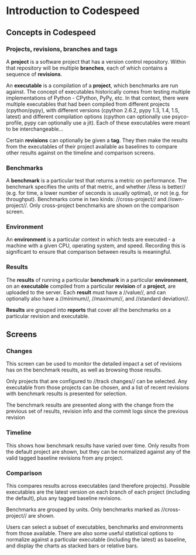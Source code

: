 = Introduction to Codespeed =

== Concepts in Codespeed ==

=== Projects, revisions, branches and tags ===

A '''project''' is a software project that has a version control repository. Within that repository will be multiple '''branches''', each of which contains a sequence of '''revisions'''.

An '''executable''' is a compilation of a '''project''', which benchmarks are run against. The concept of executables historically comes from testing multiple implementations of Python - CPython, PyPy, etc. In that context, there were multiple executables that had been compiled from different projects (cpython/pypy), with different versions (cpython 2.6.2, pypy 1.3, 1.4, 1.5, latest) and different compilation options (cpython can optionally use psyco-profile, pypy can optionally use a jit). Each of these executables were meant to be interchangeable...

Certain '''revisions''' can optionally be given a '''tag'''. They then make the results from the executables of their project available as baselines to compare other results against on the timeline and comparison screens.

=== Benchmarks ===

A '''benchmark''' is a particular test that returns a metric on performance. The benchmark specifies the units of that metric, and whether //less is better// (e.g. for time, a lower number of seconds is usually optimal), or not (e.g. for throughput). Benchmarks come in two kinds: //cross-project// and //own-project//. Only cross-project benchmarks are shown on the comparison screen.

=== Environment ===

An '''environment''' is a particular context in which tests are executed - a machine with a given CPU, operating system, and speed. Recording this is significant to ensure that comparison between results is meaningful.

=== Results ===

The '''results''' of running a particular '''benchmark''' in a particular '''environment''', on an '''executable''' compiled from a particular '''revision''' of a '''project''', are uploaded to the server. Each '''result''' must have a //value//, and can optionally also have a //minimum//, //maximum//, and //standard deviation//.

'''Results''' are grouped into '''reports''' that cover all the benchmarks on a particular revision and executable.

== Screens ==

=== Changes ===

This screen can be used to monitor the detailed impact a set of revisions has on the benchmark results, as well as browsing those results.

Only projects that are configured to //track changes// can be selected. Any executable from those projects can be chosen, and a list of recent revisions with benchmark results is presented for selection.

The benchmark results are presented along with the change from the previous set of results, revision info and the commit logs since the previous revision

=== Timeline ===

This shows how benchmark results have varied over time. Only results from the default project are shown, but they can be normalized against any of the valid tagged baseline revisions from any project.

=== Comparison ===

This compares results across executables (and therefore projects). Possible executables are the latest version on each branch of each project (including the default), plus any tagged baseline revisions.

Benchmarks are grouped by units. Only benchmarks marked as //cross-project// are shown.

Users can select a subset of executables, benchmarks and environments from those available. There are also some useful statistical options to normalize against a particular executable (including the latest) as baseline, and display the charts as stacked bars or relative bars.

